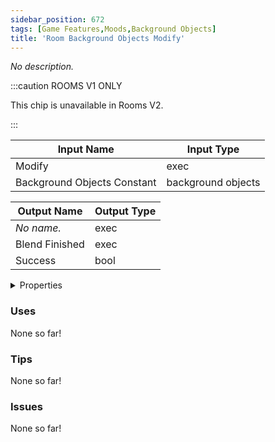 ```yaml
---
sidebar_position: 672
tags: [Game Features,Moods,Background Objects]
title: 'Room Background Objects Modify'
---
```


*No description.*



:::caution ROOMS V1 ONLY

This chip is unavailable in Rooms V2.

:::


<EsbSvg />

| Input Name | Input Type |
|-----------|-----------|
| Modify | exec |
| Background Objects Constant | background objects |

| Output Name | Output Type |
|-----------|-----------|
| *No name.* | exec |
| Blend Finished | exec |
| Success | bool |


<details>
  <summary>Properties</summary>
  <div>
    <div>
    <table>
      <thead>
        <tr>
          <th>Is beta required?</th>
          <th>❌</th>
        </tr>
        <tr>
          <th>Is this chip a trolling risk?</th>
          <th>❌</th>
        </tr>
        <tr>
          <th>Is this chip a role assignment risk?</th>
          <th>❌</th>
        </tr>
        <tr>
          <th>Chip UUID</th>
          <th>f16741ca-778f-44de-99e6-6a948c7aecfb</th>
        </tr>
      </thead>
    </table>
    </div>
  </div>
</details>

### Uses

None so far!

### Tips

None so far!

### Issues

None so far!
